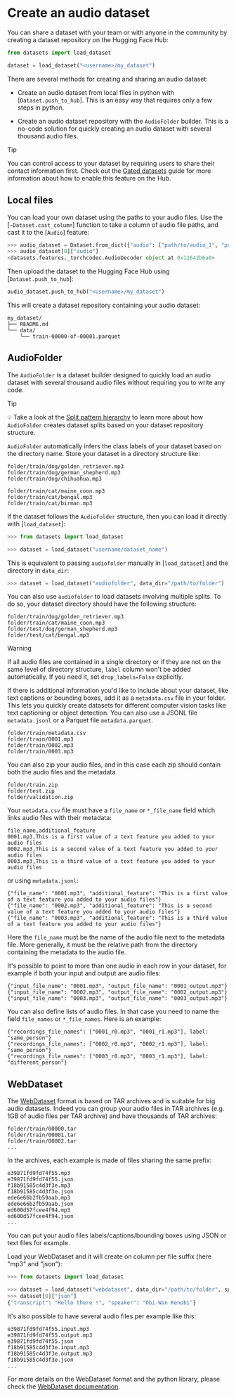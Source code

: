 # Create an audio dataset

You can share a dataset with your team or with anyone in the community by creating a dataset repository on the Hugging Face Hub:

```py
from datasets import load_dataset

dataset = load_dataset("<username>/my_dataset")
```

There are several methods for creating and sharing an audio dataset:

- Create an audio dataset from local files in python with [`Dataset.push_to_hub`]. This is an easy way that requires only a few steps in python.

- Create an audio dataset repository with the `AudioFolder` builder. This is a no-code solution for quickly creating an audio dataset with several thousand audio files.

> [!TIP]
> You can control access to your dataset by requiring users to share their contact information first. Check out the [Gated datasets](https://huggingface.co/docs/hub/datasets-gated) guide for more information about how to enable this feature on the Hub.

## Local files

You can load your own dataset using the paths to your audio files. Use the [`~Dataset.cast_column`] function to take a column of audio file paths, and cast it to the [`Audio`] feature:

```py
>>> audio_dataset = Dataset.from_dict({"audio": ["path/to/audio_1", "path/to/audio_2", ..., "path/to/audio_n"]}).cast_column("audio", Audio())
>>> audio_dataset[0]["audio"]
<datasets.features._torchcodec.AudioDecoder object at 0x11642b6a0>
```

Then upload the dataset to the Hugging Face Hub using [`Dataset.push_to_hub`]:

```py
audio_dataset.push_to_hub("<username>/my_dataset")
```

This will create a dataset repository containing your audio dataset:

```
my_dataset/
├── README.md
└── data/
    └── train-00000-of-00001.parquet
```

## AudioFolder

The `AudioFolder` is a dataset builder designed to quickly load an audio dataset with several thousand audio files without requiring you to write any code.

> [!TIP]
> 💡 Take a look at the [Split pattern hierarchy](repository_structure#split-pattern-hierarchy) to learn more about how `AudioFolder` creates dataset splits based on your dataset repository structure.

`AudioFolder` automatically infers the class labels of your dataset based on the directory name. Store your dataset in a directory structure like:

```
folder/train/dog/golden_retriever.mp3
folder/train/dog/german_shepherd.mp3
folder/train/dog/chihuahua.mp3

folder/train/cat/maine_coon.mp3
folder/train/cat/bengal.mp3
folder/train/cat/birman.mp3
```

If the dataset follows the `AudioFolder` structure, then you can load it directly with [`load_dataset`]:

```py
>>> from datasets import load_dataset

>>> dataset = load_dataset("username/dataset_name")
```

This is equivalent to passing `audiofolder` manually in [`load_dataset`] and the directory in `data_dir`:

```py
>>> dataset = load_dataset("audiofolder", data_dir="/path/to/folder")
```

You can also use `audiofolder` to load datasets involving multiple splits. To do so, your dataset directory should have the following structure:

```
folder/train/dog/golden_retriever.mp3
folder/train/cat/maine_coon.mp3
folder/test/dog/german_shepherd.mp3
folder/test/cat/bengal.mp3
```

> [!WARNING]
> If all audio files are contained in a single directory or if they are not on the same level of directory structure, `label` column won't be added automatically. If you need it, set `drop_labels=False` explicitly.

If there is additional information you'd like to include about your dataset, like text captions or bounding boxes, add it as a `metadata.csv` file in your folder. This lets you quickly create datasets for different computer vision tasks like text captioning or object detection. You can also use a JSONL file `metadata.jsonl` or a Parquet file `metadata.parquet`.

```
folder/train/metadata.csv
folder/train/0001.mp3
folder/train/0002.mp3
folder/train/0003.mp3
```

You can also zip your audio files, and in this case each zip should contain both the audio files and the metadata

```
folder/train.zip
folder/test.zip
folder/validation.zip
```

Your `metadata.csv` file must have a `file_name` or `*_file_name` field which links audio files with their metadata:

```csv
file_name,additional_feature
0001.mp3,This is a first value of a text feature you added to your audio files
0002.mp3,This is a second value of a text feature you added to your audio files
0003.mp3,This is a third value of a text feature you added to your audio files
```

or using `metadata.jsonl`:

```jsonl
{"file_name": "0001.mp3", "additional_feature": "This is a first value of a text feature you added to your audio files"}
{"file_name": "0002.mp3", "additional_feature": "This is a second value of a text feature you added to your audio files"}
{"file_name": "0003.mp3", "additional_feature": "This is a third value of a text feature you added to your audio files"}
```

Here the `file_name` must be the name of the audio file next to the metadata file. More generally, it must be the relative path from the directory containing the metadata to the audio file.

It's possible to point to more than one audio in each row in your dataset, for example if both your input and output are audio files:

```jsonl
{"input_file_name": "0001.mp3", "output_file_name": "0001_output.mp3"}
{"input_file_name": "0002.mp3", "output_file_name": "0002_output.mp3"}
{"input_file_name": "0003.mp3", "output_file_name": "0003_output.mp3"}
```

You can also define lists of audio files. In that case you need to name the field `file_names` or `*_file_names`. Here is an example:

```jsonl
{"recordings_file_names": ["0001_r0.mp3", "0001_r1.mp3"], label: "same_person"}
{"recordings_file_names": ["0002_r0.mp3", "0002_r1.mp3"], label: "same_person"}
{"recordings_file_names": ["0003_r0.mp3", "0003_r1.mp3"], label: "different_person"}
```

## WebDataset

The [WebDataset](https://github.com/webdataset/webdataset) format is based on TAR archives and is suitable for big audio datasets.
Indeed you can group your audio files in TAR archives (e.g. 1GB of audio files per TAR archive) and have thousands of TAR archives:

```
folder/train/00000.tar
folder/train/00001.tar
folder/train/00002.tar
...
```

In the archives, each example is made of files sharing the same prefix:

```
e39871fd9fd74f55.mp3
e39871fd9fd74f55.json
f18b91585c4d3f3e.mp3
f18b91585c4d3f3e.json
ede6e66b2fb59aab.mp3
ede6e66b2fb59aab.json
ed600d57fcee4f94.mp3
ed600d57fcee4f94.json
...
```

You can put your audio files labels/captions/bounding boxes using JSON or text files for example.

Load your WebDataset and it will create on column per file suffix (here "mp3" and "json"):

```python
>>> from datasets import load_dataset

>>> dataset = load_dataset("webdataset", data_dir="/path/to/folder", split="train")
>>> dataset[0]["json"]
{"transcript": "Hello there !", "speaker": "Obi-Wan Kenobi"}
```

It's also possible to have several audio files per example like this:

```
e39871fd9fd74f55.input.mp3
e39871fd9fd74f55.output.mp3
e39871fd9fd74f55.json
f18b91585c4d3f3e.input.mp3
f18b91585c4d3f3e.output.mp3
f18b91585c4d3f3e.json
...
```

For more details on the WebDataset format and the python library, please check the [WebDataset documentation](https://webdataset.github.io/webdataset).
